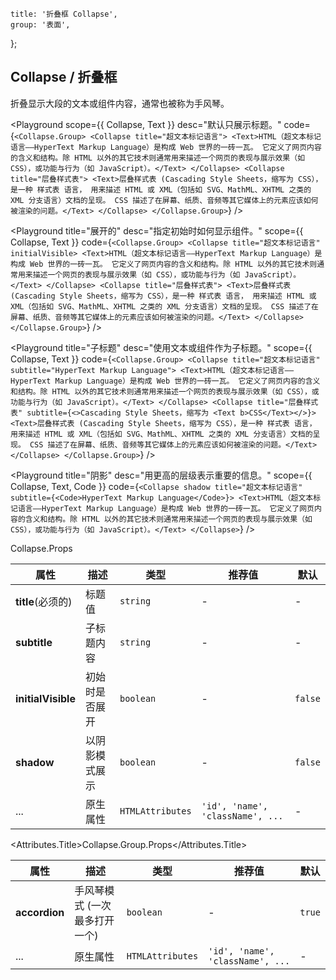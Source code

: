 
	title: '折叠框 Collapse',
	group: '表面',
};

## Collapse / 折叠框

折叠显示大段的文本或组件内容，通常也被称为手风琴。

<Playground
	scope={{ Collapse, Text }}
	desc="默认只展示标题。"
	code={`
<Collapse.Group>
  <Collapse title="超文本标记语言">
    <Text>HTML（超文本标记语言——HyperText Markup Language）是构成 Web 世界的一砖一瓦。
    它定义了网页内容的含义和结构。除 HTML 以外的其它技术则通常用来描述一个网页的表现与展示效果（如 CSS），或功能与行为（如 JavaScript）。</Text>
  </Collapse>
  <Collapse title="层叠样式表">
    <Text>层叠样式表 (Cascading Style Sheets，缩写为 CSS），是一种 样式表 语言，
    用来描述 HTML 或 XML（包括如 SVG、MathML、XHTML 之类的 XML 分支语言）文档的呈现。
    CSS 描述了在屏幕、纸质、音频等其它媒体上的元素应该如何被渲染的问题。</Text>
  </Collapse>
</Collapse.Group>
`}
/>

<Playground
	title="展开的"
	desc="指定初始时如何显示组件。"
	scope={{ Collapse, Text }}
	code={`
<Collapse.Group>
  <Collapse title="超文本标记语言" initialVisible>
    <Text>HTML（超文本标记语言——HyperText Markup Language）是构成 Web 世界的一砖一瓦。
    它定义了网页内容的含义和结构。除 HTML 以外的其它技术则通常用来描述一个网页的表现与展示效果（如 CSS），或功能与行为（如 JavaScript）。</Text>
  </Collapse>
  <Collapse title="层叠样式表">
    <Text>层叠样式表 (Cascading Style Sheets，缩写为 CSS），是一种 样式表 语言，
    用来描述 HTML 或 XML（包括如 SVG、MathML、XHTML 之类的 XML 分支语言）文档的呈现。
    CSS 描述了在屏幕、纸质、音频等其它媒体上的元素应该如何被渲染的问题。</Text>
  </Collapse>
</Collapse.Group>
`}
/>

<Playground
	title="子标题"
	desc="使用文本或组件作为子标题。"
	scope={{ Collapse, Text }}
	code={`
<Collapse.Group>
  <Collapse title="超文本标记语言" subtitle="HyperText Markup Language">
    <Text>HTML（超文本标记语言——HyperText Markup Language）是构成 Web 世界的一砖一瓦。
    它定义了网页内容的含义和结构。除 HTML 以外的其它技术则通常用来描述一个网页的表现与展示效果（如 CSS），或功能与行为（如 JavaScript）。</Text>
  </Collapse>
  <Collapse title="层叠样式表" subtitle={<>Cascading Style Sheets，缩写为 <Text b>CSS</Text></>}>
    <Text>层叠样式表 (Cascading Style Sheets，缩写为 CSS），是一种 样式表 语言，
    用来描述 HTML 或 XML（包括如 SVG、MathML、XHTML 之类的 XML 分支语言）文档的呈现。
    CSS 描述了在屏幕、纸质、音频等其它媒体上的元素应该如何被渲染的问题。</Text>
  </Collapse>
</Collapse.Group>
`}
/>

<Playground
	title="阴影"
	desc="用更高的层级表示重要的信息。"
	scope={{ Collapse, Text, Code }}
	code={`
<Collapse shadow title="超文本标记语言" subtitle={<Code>HyperText Markup Language</Code>}>
  <Text>HTML（超文本标记语言——HyperText Markup Language）是构成 Web 世界的一砖一瓦。
      它定义了网页内容的含义和结构。除 HTML 以外的其它技术则通常用来描述一个网页的表现与展示效果（如 CSS），或功能与行为（如 JavaScript）。</Text>
</Collapse>
`}
/>

<Attributes edit="/pages/zh-cn/components/collapse.mdx">
<Attributes.Title>Collapse.Props</Attributes.Title>

| 属性               | 描述           | 类型             | 推荐值                           | 默认    |
| ------------------ | -------------- | ---------------- | -------------------------------- | ------- |
| **title**(必须的)  | 标题值         | `string`         | -                                | -       |
| **subtitle**       | 子标题内容     | `string`         | -                                | -       |
| **initialVisible** | 初始时是否展开 | `boolean`        | -                                | `false` |
| **shadow**         | 以阴影模式展示 | `boolean`        | -                                | `false` |
| ...                | 原生属性       | `HTMLAttributes` | `'id', 'name', 'className', ...` | -       |

<Attributes.Title>Collapse.Group.Props</Attributes.Title>

| 属性          | 描述                          | 类型             | 推荐值                           | 默认   |
| ------------- | ----------------------------- | ---------------- | -------------------------------- | ------ |
| **accordion** | 手风琴模式 (一次最多打开一个) | `boolean`        | -                                | `true` |
| ...           | 原生属性                      | `HTMLAttributes` | `'id', 'name', 'className', ...` | -      |

</Attributes>

